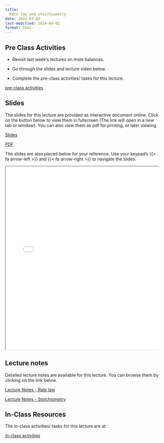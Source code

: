 ```yaml
---
title: 
  Rate law and stoichiometry
date: 2024-03-03
last-modified: 2024-04-02
format: html
---
```


## Pre Class Activities

- Revisit last week's lectures on mole balances.  

- Go through the slides and lecture video below. 

- Complete the pre-class activities/ tasks for this lecture.

:::{.grid}
::: {.g-col-5}

[pre-class activities](../../notes/03-rate-law-and-stoichiometry/pre-class-activities.qmd){.btn .btn-success .btn-lg role="button"}

:::
:::

## Slides

The slides for this lecture are provided as interactive document online. Click
on the button below to view them in fullscreen (The link will open in a new tab
or window). You can also view them as pdf for printing, or later viewing.  

:::{.grid}
::: {.g-col-1}
[Slides](../../slides/03-rate-law-and-stoichiometry/index.qmd){target="_blank" .btn .btn-success .btn-lg role="button"}

:::

::: {.g-col-1}
[PDF](../../slides/03-rate-law-and-stoichiometry/03-rate-law-and-stoichiometry.pdf){target="_blank" .btn .btn-info .btn-lg role="button"}

:::
:::

The slides are also placed below for your reference. Use your keypad's
{{< fa arrow-left >}} and {{< fa arrow-right >}} to navigate the slides.

::: {.container style="position: relative;overflow: hidden;width:
100%;min-height:600px;"}
<iframe src="../../slides/03-rate-law-and-stoichiometry/"
style="position=absolute;top: 0;left: 0;bottom: 0;right: 0;width:
100%;min-height:600px;"></iframe>
:::

<!--
## Videos

::: {.panel-tabset}
## Overview of chemical reaction engineering
{{< video https://www.youtube.com/embed/e3H5DPYlOF8 >}}

:::
-->

## Lecture notes

Detailed lecture notes are available for this lecture. 
You can browse them by
clicking on the link below. 

:::{.grid}
::: {.g-col-5}
[Lecture Notes - Rate law](../../notes/03-rate-law-and-stoichiometry/Ranjeet_Notes_Fogler_Chapter 03 - Rate law.pdf){.btn .btn-success .btn-lg role="button"}

:::

::: {.g-col-5}
[Lecture Notes - Stoichiometry](../../notes/03-rate-law-and-stoichiometry/Ranjeet_Notes_Fogler_Chapter 04 - Stoichiometry.pdf){.btn .btn-success .btn-lg role="button"}

:::

:::


## In-Class Resources

The in-class activities/ tasks for this lecture are at:

:::{.grid}
::: {.g-col-5}

[in-class activities](../../notes/03-rate-law-and-stoichiometry/in-class-activities.qmd){.btn .btn-success .btn-lg role="button"}

:::
:::





